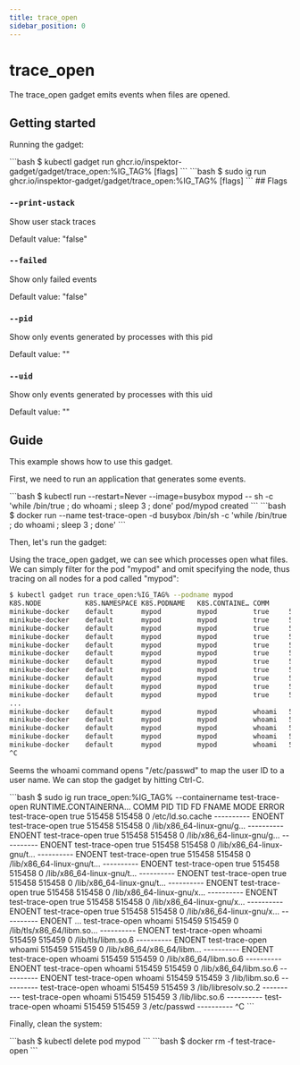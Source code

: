 ```yaml
---
title: trace_open
sidebar_position: 0
---
```



# trace_open

The trace_open gadget emits events when files are opened.

## Getting started

Running the gadget:

<Tabs groupId="env">
  <TabItem value="kubectl-gadget" label="kubectl gadget">
```bash
$ kubectl gadget run ghcr.io/inspektor-gadget/gadget/trace_open:%IG_TAG% [flags]
```
  </TabItem>

  <TabItem value="ig" label="ig">
```bash
$ sudo ig run ghcr.io/inspektor-gadget/gadget/trace_open:%IG_TAG% [flags]
```
  </TabItem>
</Tabs>
## Flags

### `--print-ustack`

Show user stack traces

Default value: "false"

### `--failed`

Show only failed events

Default value: "false"

### `--pid`

Show only events generated by processes with this pid

Default value: ""

### `--uid`

Show only events generated by processes with this uid

Default value: ""

## Guide

This example shows how to use this gadget.

First, we need to run an application that generates some events.

<Tabs groupId="env">
  <TabItem value="kubectl-gadget" label="kubectl gadget">
```bash
$ kubectl run --restart=Never --image=busybox mypod -- sh -c 'while /bin/true ; do whoami ; sleep 3 ; done'
pod/mypod created
```
  </TabItem>

  <TabItem value="ig" label="ig">
```bash
$ docker run --name test-trace-open -d busybox /bin/sh -c 'while /bin/true ; do whoami ; sleep 3 ; done'
```
  </TabItem>
</Tabs>

Then, let's run the gadget:

<Tabs groupId="env">
  <TabItem value="kubectl-gadget" label="kubectl gadget">
Using the trace_open gadget, we can see which processes open what files.
We can simply filter for the pod "mypod" and omit specifying the node,
thus tracing on all nodes for a pod called "mypod":

```bash
$ kubectl gadget run trace_open:%IG_TAG% --podname mypod
K8S.NODE           K8S.NAMESPACE K8S.PODNAME   K8S.CONTAINE… COMM        PID     TID      FD FNAME                    MODE    ERROR
minikube-docker    default       mypod         mypod         true     511559  511559       0 /etc/ld.so.cache         ------… ENOEN
minikube-docker    default       mypod         mypod         true     511559  511559       0 /lib/x86_64-linux-gnu/g… ------… ENOEN
minikube-docker    default       mypod         mypod         true     511559  511559       0 /lib/x86_64-linux-gnu/g… ------… ENOEN
minikube-docker    default       mypod         mypod         true     511559  511559       0 /lib/x86_64-linux-gnu/t… ------… ENOEN
minikube-docker    default       mypod         mypod         true     511559  511559       0 /lib/x86_64-linux-gnu/t… ------… ENOEN
minikube-docker    default       mypod         mypod         true     511559  511559       0 /lib/x86_64-linux-gnu/t… ------… ENOEN
minikube-docker    default       mypod         mypod         true     511559  511559       0 /lib/x86_64-linux-gnu/t… ------… ENOEN
minikube-docker    default       mypod         mypod         true     511559  511559       0 /lib/x86_64-linux-gnu/x… ------… ENOEN
minikube-docker    default       mypod         mypod         true     511559  511559       0 /lib/x86_64-linux-gnu/x… ------… ENOEN
minikube-docker    default       mypod         mypod         true     511559  511559       0 /lib/x86_64-linux-gnu/x… ------… ENOEN
minikube-docker    default       mypod         mypod         true     511559  511559       0 /lib/x86_64-linux-gnu/l… ------… ENOEN
...
minikube-docker    default       mypod         mypod         whoami   511560  511560       0 /lib/x86_64/libm.so.6    ------… ENOEN
minikube-docker    default       mypod         mypod         whoami   511560  511560       3 /lib/libm.so.6           ------…
minikube-docker    default       mypod         mypod         whoami   511560  511560       3 /lib/libresolv.so.2      ------…
minikube-docker    default       mypod         mypod         whoami   511560  511560       3 /lib/libc.so.6           ------…
minikube-docker    default       mypod         mypod         whoami   511560  511560       3 /etc/passwd              ------…
^C
```

Seems the whoami command opens "/etc/passwd" to map the user ID to a user name.
We can stop the gadget by hitting Ctrl-C.

  </TabItem>

  <TabItem value="ig" label="ig">
```bash
$ sudo ig run trace_open:%IG_TAG% --containername test-trace-open
RUNTIME.CONTAINERNA… COMM                PID         TID         FD FNAME                    MODE       ERROR
test-trace-open      true             515458      515458          0 /etc/ld.so.cache         ---------- ENOENT
test-trace-open      true             515458      515458          0 /lib/x86_64-linux-gnu/g… ---------- ENOENT
test-trace-open      true             515458      515458          0 /lib/x86_64-linux-gnu/g… ---------- ENOENT
test-trace-open      true             515458      515458          0 /lib/x86_64-linux-gnu/t… ---------- ENOENT
test-trace-open      true             515458      515458          0 /lib/x86_64-linux-gnu/t… ---------- ENOENT
test-trace-open      true             515458      515458          0 /lib/x86_64-linux-gnu/t… ---------- ENOENT
test-trace-open      true             515458      515458          0 /lib/x86_64-linux-gnu/t… ---------- ENOENT
test-trace-open      true             515458      515458          0 /lib/x86_64-linux-gnu/x… ---------- ENOENT
test-trace-open      true             515458      515458          0 /lib/x86_64-linux-gnu/x… ---------- ENOENT
test-trace-open      true             515458      515458          0 /lib/x86_64-linux-gnu/x… ---------- ENOENT
...
test-trace-open      whoami           515459      515459          0 /lib/tls/x86_64/libm.so… ---------- ENOENT
test-trace-open      whoami           515459      515459          0 /lib/tls/libm.so.6       ---------- ENOENT
test-trace-open      whoami           515459      515459          0 /lib/x86_64/x86_64/libm… ---------- ENOENT
test-trace-open      whoami           515459      515459          0 /lib/x86_64/libm.so.6    ---------- ENOENT
test-trace-open      whoami           515459      515459          0 /lib/x86_64/libm.so.6    ---------- ENOENT
test-trace-open      whoami           515459      515459          3 /lib/libm.so.6           ----------
test-trace-open      whoami           515459      515459          3 /lib/libresolv.so.2      ----------
test-trace-open      whoami           515459      515459          3 /lib/libc.so.6           ----------
test-trace-open      whoami           515459      515459          3 /etc/passwd              ----------
^C
```
  </TabItem>
</Tabs>

Finally, clean the system:

<Tabs groupId="env">
  <TabItem value="kubectl-gadget" label="kubectl gadget">
```bash
$ kubectl delete pod mypod
```
  </TabItem>

  <TabItem value="ig" label="ig">
```bash
$ docker rm -f test-trace-open
```
  </TabItem>
</Tabs>
